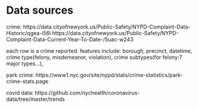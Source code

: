 # Data sources

crime:
https://data.cityofnewyork.us/Public-Safety/NYPD-Complaint-Data-Historic/qgea-i56i
https://data.cityofnewyork.us/Public-Safety/NYPD-Complaint-Data-Current-Year-To-Date-/5uac-w243

each row is a crime reported.
features include: borough, precinct, datetime, crime type(felony, misdemeanor, violation), crime subtypes(for felony:7 major types...), 


park crime:
https://www1.nyc.gov/site/nypd/stats/crime-statistics/park-crime-stats.page 


covid data:
https://github.com/nychealth/coronavirus-data/tree/master/trends

